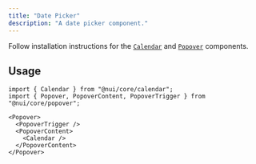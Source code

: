 ```yaml
---
title: "Date Picker"
description: "A date picker component."
---
```


<Preview name="date-picker-demo" />

Follow installation instructions for the [`Calendar`](/docs/components/calendar) and [`Popover`](/docs/components/popover) components.

## Usage

```tsx title="Imports"
import { Calendar } from "@nui/core/calendar";
import { Popover, PopoverContent, PopoverTrigger } from "@nui/core/popover";
```

```tsx title="Anatomy"
<Popover>
  <PopoverTrigger />
  <PopoverContent>
    <Calendar />
  </PopoverContent>
</Popover>
```
